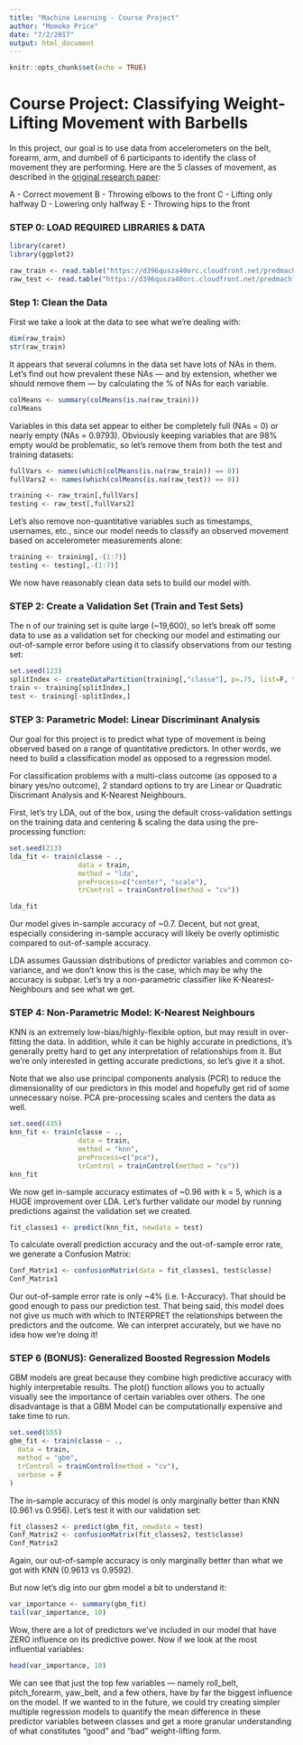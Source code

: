 ```yaml
---
title: "Machine Learning - Course Project"
author: "Momoko Price"
date: "7/2/2017"
output: html_document
---
```


```r
knitr::opts_chunk$set(echo = TRUE)
```


# Course Project: Classifying Weight-Lifting Movement with Barbells

In this project, our goal is to use data from accelerometers on the belt, forearm, arm, and dumbell of 6 participants to identify the class of movement they are performing. Here are the 5 classes of movement, as described in the [original research paper](http://groupware.les.inf.puc-rio.br/har): 

A - Correct movement
B - Throwing elbows to the front
C - Lifting only halfway
D - Lowering only halfway
E - Throwing hips to the front


### STEP 0: LOAD REQUIRED LIBRARIES & DATA

```r

library(caret)
library(ggplot2)

raw_train <- read.table("https://d396qusza40orc.cloudfront.net/predmachlearn/pml-training.csv", sep=",", header=T, na.strings=c("NA"," ", ""))
raw_test <- read.table("https://d396qusza40orc.cloudfront.net/predmachlearn/pml-testing.csv", sep=",", header=T, na.strings=c("NA"," ", ""))

```


### Step 1: Clean the Data

First we take a look at the data to see what we're dealing with:

```r

dim(raw_train)
str(raw_train)

```


It appears that several columns in the data set have lots of NAs in them. Let's find out how prevalent these NAs — and by extension, whether we should remove them — by calculating the % of NAs for each variable. 

```r

colMeans <- summary(colMeans(is.na(raw_train)))
colMeans

```

Variables in this data set appear to either be completely full (NAs = 0) or nearly empty (NAs = 0.9793). Obviously keeping variables that are 98% empty would be problematic, so let's remove them from both the test and training datasets: 

```r

fullVars <- names(which(colMeans(is.na(raw_train)) == 0))
fullVars2 <- names(which(colMeans(is.na(raw_test)) == 0))

training <- raw_train[,fullVars] 
testing <- raw_test[,fullVars2] 

```

Let's also remove non-quantitative variables such as timestamps, usernames, etc., since our model needs to classify an observed movement based on accelerometer measurements alone:

```r

training <- training[,-(1:7)]
testing <- testing[,-(1:7)]

```

We now have reasonably clean data sets to build our model with. 

### STEP 2: Create a Validation Set (Train and Test Sets)

The n of our training set is quite large (~19,600), so let's break off some data to use as a validation set for checking our model and estimating our out-of-sample error before using it to classify observations from our testing set: 

```r

set.seed(123)
splitIndex <- createDataPartition(training[,"classe"], p=.75, list=F, times=1)
train <- training[splitIndex,]
test <- training[-splitIndex,]
```

### STEP 3: Parametric Model: Linear Discriminant Analysis

Our goal for this project is to predict what type of movement is being observed based on a range of quantitative predictors. In other words, we need to build a classification model as opposed to a regression model. 

For classification problems with a multi-class outcome (as opposed to a binary yes/no outcome), 2 standard options to try are Linear or Quadratic Discrimant Analysis and K-Nearest Neighbours. 

First, let's try LDA, out of the box, using the default cross-validation settings on the training data and centering & scaling the data using the pre-processing function: 

```r

set.seed(213)
lda_fit <- train(classe ~ .,
                 data = train,
                 method = "lda", 
                 preProcess=c("center", "scale"), 
                 trControl = trainControl(method = "cv"))

lda_fit
```

Our model gives in-sample accuracy of ~0.7. Decent, but not great, especially considering in-sample accuracy will likely be overly optimistic compared to out-of-sample accuracy. 

LDA assumes Gaussian distributions of predictor variables and common co-variance, and we don't know this is the case, which may be why the accuracy is subpar. Let's try a non-parametric classifier like K-Nearest-Neighbours and see what we get. 

### STEP 4: Non-Parametric Model: K-Nearest Neighbours

KNN is an extremely low-bias/highly-flexible option, but may result in over-fitting the data. In addition, while it can be highly accurate in predictions, it's generally pretty hard to get any interpretation of relationships from it. But we're only interested in getting accurate predictions, so let's give it a shot. 

Note that we also use principal components analysis (PCR) to reduce the dimensionality of our predictors in this model and hopefully get rid of some unnecessary noise. PCA pre-processing scales and centers the data as well. 

```r

set.seed(435)
knn_fit <- train(classe ~ .,
                 data = train,
                 method = "knn", 
                 preProcess=c("pca"), 
                 trControl = trainControl(method = "cv"))
knn_fit
```

We now get in-sample accuracy estimates of ~0.96 with k = 5, which is a HUGE improvement over LDA. Let's further validate our model by running predictions against the validation set we created.  

```r

fit_classes1 <- predict(knn_fit, newdata = test)

```

To calculate overall prediction accuracy and the out-of-sample error rate, we generate a Confusion Matrix:

```r

Conf_Matrix1 <- confusionMatrix(data = fit_classes1, test$classe)
Conf_Matrix1

```

Our out-of-sample error rate is only ~4% (i.e. 1-Accuracy). That should be good enough to pass our prediction test. That being said, this model does not give us much with which to INTERPRET the relationships between the predictors and the outcome. We can interpret accurately, but we have no idea how we're doing it!

### STEP 6 (BONUS): Generalized Boosted Regression Models

GBM models are great because they combine high predictive accuracy with highly interpretable results. The plot() function allows you to actually visually see the importance of certain variables over others. The one disadvantage is that a GBM Model can be computationally expensive and take time to run. 

```r
set.seed(555)
gbm_fit <- train(classe ~ .,
  data = train,
  method = "gbm",
  trControl = trainControl(method = "cv"),
  verbose = F
)
```

The in-sample accuracy of this model is only marginally better than KNN (0.961 vs 0.956). Let's test it with our validation set: 

```r
fit_classes2 <- predict(gbm_fit, newdata = test)
Conf_Matrix2 <- confusionMatrix(fit_classes2, test$classe)
Conf_Matrix2
```

Again, our out-of-sample accuracy is only marginally better than what we got with KNN (0.9613 vs 0.9592). 

But now let's dig into our gbm model a bit to understand it: 

```r
var_importance <- summary(gbm_fit)
tail(var_importance, 10)
```

Wow, there are a lot of predictors we've included in our model that have ZERO influence on its predictive power. Now if we look at the most influential variables: 
```r
head(var_importance, 10)
```

We can see that just the top few variables — namely roll_belt, pitch_forearm, yaw_belt, and a few others, have by far the biggest influence on the model. If we wanted to in the future, we could try creating simpler multiple regression models to quantify the mean difference in these predictor variables between classes and get a more granular understanding of what constitutes "good" and "bad" weight-lifting form. 



